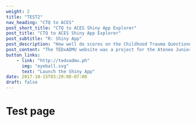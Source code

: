 ```yaml
---
weight: 2
title: "TEST2"
nav_heading: "CTQ to ACES"
post_short_title: "CTQ to ACES Shiny App Explorer"
post_title: "CTQ to ACES Shiny App Explorer"
post_subtitle: "R: Shiny App"
post_description: "How well do scores on the Childhood Trauma Questionnaire translate to the Adverse Childhood Experience Questionnaire?"
post_content: "The TEDxADMU website was a project for the Ateneo Junior Marketing Association. It's a project where I helped them reach a 66.8% conversion rate from scratch."
button_links:
    - link: "http://tedxadmu.ph"
      img: "eyeball.svg"
      text: "Launch the Shiny App"
date: 2017-10-15T03:29:08-07:00
draft: false
---
```


# Test page